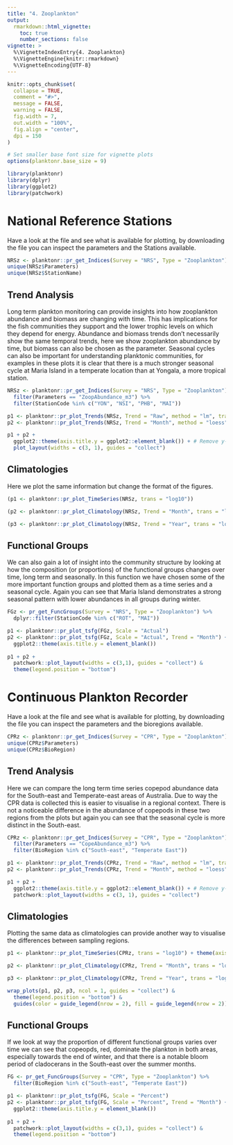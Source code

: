 ```yaml
---
title: "4. Zooplankton"
output: 
  rmarkdown::html_vignette:
    toc: true
    number_sections: false
vignette: >
  %\VignetteIndexEntry{4. Zooplankton}
  %\VignetteEngine{knitr::rmarkdown}
  %\VignetteEncoding{UTF-8}
---
```


```r
knitr::opts_chunk$set(
  collapse = TRUE,
  comment = "#>",
  message = FALSE,
  warning = FALSE,
  fig.width = 7,
  out.width = "100%",
  fig.align = "center",
  dpi = 150
)

# Set smaller base font size for vignette plots
options(planktonr.base_size = 9)
```

```r
library(planktonr)
library(dplyr)
library(ggplot2)
library(patchwork)
```

# National Reference Stations

Have a look at the file and see what is available for plotting, by downloading the file you can inspect the parameters and the Stations available.

```r

NRSz <- planktonr::pr_get_Indices(Survey = "NRS", Type = "Zooplankton") 
unique(NRSz$Parameters)
unique(NRSz$StationName)

```

## Trend Analysis

Long term plankton monitoring can provide insights into how zooplankton abundance and biomass are changing with time. This has implications for the fish communities they support and the lower trophic levels on which they depend for energy. Abundance and biomass trends don't necessarily show the same temporal trends, here we show zooplankton abundance by time, but biomass can also be chosen as the parameter. Seasonal cycles can also be important for understanding planktonic communities, for examples in these plots it is clear that there is a much stronger seasonal cycle at Maria Island in a temperate location than at Yongala, a more tropical station.   

```r

NRSz <- planktonr::pr_get_Indices(Survey = "NRS", Type = "Zooplankton") %>% 
  filter(Parameters == "ZoopAbundance_m3") %>% 
  filter(StationCode %in% c("YON", "NSI", "PHB", "MAI"))

p1 <- planktonr::pr_plot_Trends(NRSz, Trend = "Raw", method = "lm", trans = "log10")
p2 <- planktonr::pr_plot_Trends(NRSz, Trend = "Month", method = "loess")

p1 + p2 + 
  ggplot2::theme(axis.title.y = ggplot2::element_blank()) + # Remove y-title from 2nd column
  plot_layout(widths = c(3, 1), guides = "collect")

```

## Climatologies

Here we plot the same information but change the format of the figures. 

```r
(p1 <- planktonr::pr_plot_TimeSeries(NRSz, trans = "log10"))
```
```r
(p2 <- planktonr::pr_plot_Climatology(NRSz, Trend = "Month", trans = "log10"))
```
```r
(p3 <- planktonr::pr_plot_Climatology(NRSz, Trend = "Year", trans = "log10"))
```

## Functional Groups

We can also gain a lot of insight into the community structure by looking at how the composition (or proportions) of the functional groups changes over time, long term and seasonally. In this function we have chosen some of the more important function groups and plotted them as a time series and a seasonal cycle. Again you can see that Maria Island demonstrates a strong seasonal pattern with lower abundances in all groups during winter.  

```r
FGz <- pr_get_FuncGroups(Survey = "NRS", Type = "Zooplankton") %>% 
  dplyr::filter(StationCode %in% c("ROT", "MAI"))

p1 <- planktonr::pr_plot_tsfg(FGz, Scale = "Actual")
p2 <- planktonr::pr_plot_tsfg(FGz, Scale = "Actual", Trend = "Month") +
  ggplot2::theme(axis.title.y = element_blank())
      
p1 + p2 + 
  patchwork::plot_layout(widths = c(3,1), guides = "collect") & 
  theme(legend.position = "bottom")

```


# Continuous Plankton Recorder

Have a look at the file and see what is available for plotting, by downloading the file you can inspect the parameters and the bioregions available.

```r

CPRz <- planktonr::pr_get_Indices(Survey = "CPR", Type = "Zooplankton") 
unique(CPRz$Parameters)
unique(CPRz$BioRegion)

```

## Trend Analysis

Here we can compare the long term time series copepod abundance data for the South-east and Temperate-east areas of Australia. Due to way the CPR data is collected this is easier to visualise in a regional context. There is not a noticeable difference in the abundance of copepods in these two regions from the plots but again you can see that the seasonal cycle is more distinct in the South-east. 

```r
CPRz <- planktonr::pr_get_Indices(Survey = "CPR", Type = "Zooplankton") %>% 
  filter(Parameters == "CopeAbundance_m3") %>% 
  filter(BioRegion %in% c("South-east", "Temperate East"))

p1 <- planktonr::pr_plot_Trends(CPRz, Trend = "Raw", method = "lm", trans = "log10")
p2 <- planktonr::pr_plot_Trends(CPRz, Trend = "Month", method = "loess")

p1 + p2 + 
  ggplot2::theme(axis.title.y = ggplot2::element_blank()) + # Remove y-title from 2nd column
  patchwork::plot_layout(widths = c(3, 1), guides = "collect")

```


## Climatologies

Plotting the same data as climatologies can provide another way to visualise the differences between sampling regions. 

```r
p1 <- planktonr::pr_plot_TimeSeries(CPRz, trans = "log10") + theme(axis.title.y = element_blank())

p2 <- planktonr::pr_plot_Climatology(CPRz, Trend = "Month", trans = "log10")

p3 <- planktonr::pr_plot_Climatology(CPRz, Trend = "Year", trans = "log10") + theme(axis.title.y = element_blank())

wrap_plots(p1, p2, p3, ncol = 1, guides = "collect") & 
  theme(legend.position = "bottom") & 
  guides(color = guide_legend(nrow = 2), fill = guide_legend(nrow = 2))

```



## Functional Groups

If we look at way the proportion of different functional groups varies over time we can see that copeopds, red, dominate the plankton in both areas, especially towards the end of winter, and that there is a notable bloom period of cladocerans in the South-east over the summer months. 

```r
FG <- pr_get_FuncGroups(Survey = "CPR", Type = "Zooplankton") %>% 
  filter(BioRegion %in% c("South-east", "Temperate East"))

p1 <- planktonr::pr_plot_tsfg(FG, Scale = "Percent")
p2 <- planktonr::pr_plot_tsfg(FG, Scale = "Percent", Trend = "Month") +
  ggplot2::theme(axis.title.y = element_blank())
      
p1 + p2 + 
  patchwork::plot_layout(widths = c(3,1), guides = "collect") & 
  theme(legend.position = "bottom")

```
